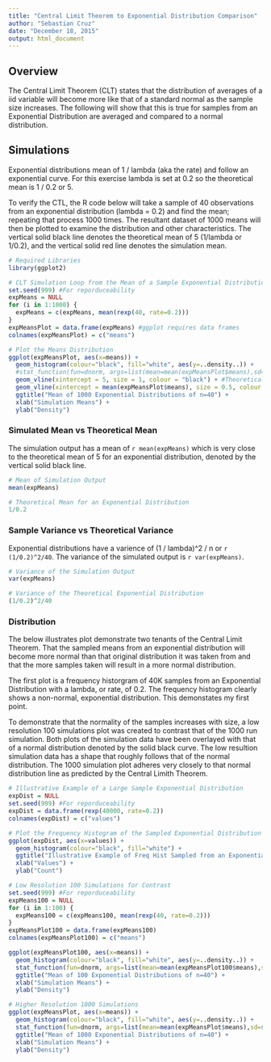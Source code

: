 ```yaml
---
title: "Central Limit Theorem to Exponential Distribution Comparison"
author: "Sebastian Cruz"
date: "December 18, 2015"
output: html_document
---
```


## Overview
The Central Limit Theorem (CLT) states that the distribution of averages of a iid variable will become more like that of a standard normal as the sample size increases.  The following will show that this is true for samples from an Exponential Distribution are averaged and compared to a normal distribution.


## Simulations
Exponential distributions mean of 1 / lambda (aka the rate) and follow an exponential curve.  For this exercise lambda is set at 0.2 so the theoretical mean is 1 / 0.2  or 5. 

To verify the CTL, the R code below will take a sample of 40 observations from an exponential distribution (lambda = 0.2) and find the mean; repeating that process 1000 times.  The resultant dataset of 1000 means will then be plotted to examine the distribution and other characteristics. The vertical solid black line denotes the theoretical mean of 5 (1/lambda or 1/0.2), and the vertical solid red line denotes the simulation mean.

```r
# Required Libraries
library(ggplot2)

# CLT Simulation Loop from the Mean of a Sample Exponential Distribution
set.seed(999) #For reporduceability
expMeans = NULL
for (i in 1:1000) {
  expMeans = c(expMeans, mean(rexp(40, rate=0.2)))
}
expMeansPlot = data.frame(expMeans) #ggplot requires data frames
colnames(expMeansPlot) = c("means")

# Plot the Means Distribution
ggplot(expMeansPlot, aes(x=means)) +
  geom_histogram(colour="black", fill="white", aes(y=..density..)) +
  #stat_function(fun=dnorm, args=list(mean=mean(expMeansPlot$means),sd=sd(expMeansPlot$means)),size = 1, colour = "black") +
  geom_vline(xintercept = 5, size = 1, colour = "black") + #Theoretical mean line
  geom_vline(xintercept = mean(expMeansPlot$means), size = 0.5, colour = "red") + #Simulation mean line
  ggtitle("Mean of 1000 Exponential Distributions of n=40") +
  xlab("Simulation Means") +
  ylab("Density")
```

### Simulated Mean vs Theoretical Mean
The simulation output has a mean of `r mean(expMeans)` which is very close to the theoretical mean of 5 for an exponential distribution, denoted by the vertical solid black line.
```r
# Mean of Simulation Output
mean(expMeans)

# Theoretical Mean for an Exponential Distribution
1/0.2
```


 
### Sample Variance vs Theoretical Variance
Exponential distributions have a varience of (1 / lambda)^2 / n or `r (1/0.2)^2/40`.  The variance of the simulated output is `r var(expMeans)`.
```r
# Variance of the Simulation Output
var(expMeans)

# Variance of the Theoretical Exponential Distribution
(1/0.2)^2/40
```

### Distribution
The below illustrates plot demonstrate two tenants of the Central Limit Theorem.  That the sampled means from an exponential distribution will become more normal than that original distribution it was taken from and that the more samples taken will result in a more normal distribution.

The first plot is a frequency historgram of 40K samples from an Exponential Distribution with a lambda, or rate, of 0.2. The frequency histogram clearly shows a non-normal, exponential distribution.  This demonstates my first point.

To demonstrate that the normality of the samples increases with size, a low resolution 100 simulations plot was created to contrast that of the 1000 run simulation.  Both plots of the simulation data have been overlayed with that of a normal distribution denoted by the solid black curve.  The low resultion simulation data has a shape that roughly follows that of the normal distribution.  The 1000 simulation plot adheres very closely to that normal distribution line as predicted by the Central Limith Theorem.

```r
# Illustrative Example of a Large Sample Exponential Distribution
expDist = NULL
set.seed(999) #For reporduceability
expDist = data.frame(rexp(40000, rate=0.2))
colnames(expDist) = c("values")

# Plot the Frequency Histogram of the Sampled Exponential Distribution
ggplot(expDist, aes(x=values)) +
  geom_histogram(colour="black", fill="white") +
  ggtitle("Illustrative Example of Freq Hist Sampled from an Exponential Distribution") +
  xlab("Values") +
  ylab("Count")

# Low Resolution 100 Simulations for Contrast
set.seed(999) #For reporduceability
expMeans100 = NULL
for (i in 1:100) {
  expMeans100 = c(expMeans100, mean(rexp(40, rate=0.2)))
}
expMeansPlot100 = data.frame(expMeans100)
colnames(expMeansPlot100) = c("means")

ggplot(expMeansPlot100, aes(x=means)) +
  geom_histogram(colour="black", fill="white", aes(y=..density..)) +
  stat_function(fun=dnorm, args=list(mean=mean(expMeansPlot100$means),sd=sd(expMeansPlot100$means)),size = 1, colour = "black") +
  ggtitle("Mean of 100 Exponential Distributions of n=40") +
  xlab("Simulation Means") +
  ylab("Density")

# Higher Resolution 1000 Simulations
ggplot(expMeansPlot, aes(x=means)) +
  geom_histogram(colour="black", fill="white", aes(y=..density..)) +
  stat_function(fun=dnorm, args=list(mean=mean(expMeansPlot$means),sd=sd(expMeansPlot$means)),size = 1, colour = "black") +
  ggtitle("Mean of 1000 Exponential Distributions of n=40") +
  xlab("Simulation Means") +
  ylab("Density")
```

